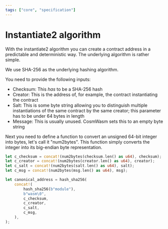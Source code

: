 ```yaml
---
tags: ["core", "specification"]
---
```


# Instantiate2 algorithm

With the instantiate2 algorithm you can create a contract address in a
predictable and deterministic way. The underlying algorithm is rather simple.

We use SHA-256 as the underlying hashing algorithm.

You need to provide the following inputs:

- Checksum: This _has_ to be a SHA-256 hash
- Creator: This is the address of, for example, the contract instantiating the
  contract
- Salt: This is some byte string allowing you to distinguish multiple
  instantiations of the same contract by the same creator; this parameter has to
  be under 64 bytes in length
- Message: This is usually unused. CosmWasm sets this to an empty byte string

Next you need to define a function to convert an unsigned 64-bit integer into
bytes, let's call it "num2bytes". This function simply converts the integer into
its big-endian byte representation.

```rust filename="instantiate2.rs" template="instantiate-spec"
let c_checksum = concat!(num2bytes(checksum.len() as u64), checksum);
let c_creator = concat!(num2bytes(creator.len() as u64), creator);
let c_salt = concat!(num2bytes(salt.len() as u64), salt);
let c_msg = concat!(num2bytes(msg.len() as u64), msg);

let canonical_address = hash_sha256(
    concat!(
        hash_sha256(b"module"),
        b"wasm\0",
        c_checksum,
        c_creator,
        c_salt,
        c_msg,
    ),
);
```
